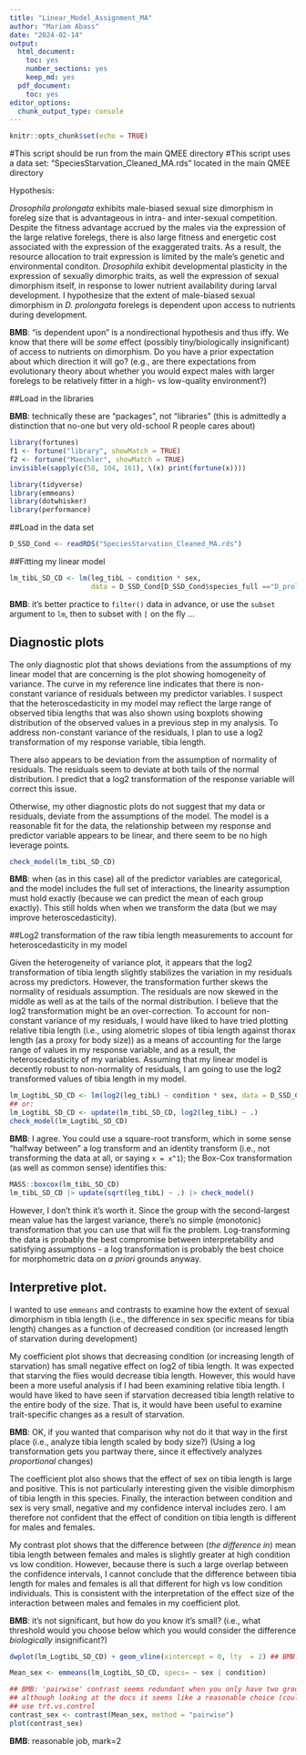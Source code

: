 ```yaml
---
title: "Linear_Model_Assignment_MA"
author: "Mariam Abass"
date: "2024-02-14"
output:
  html_document:
    toc: yes
    number_sections: yes
    keep_md: yes
  pdf_document:
    toc: yes
editor_options:
  chunk_output_type: console
---
```


```r
knitr::opts_chunk$set(echo = TRUE)
```

#This script should be run from the main QMEE directory 
#This script uses a data set: "SpeciesStarvation_Cleaned_MA.rds" located in the main QMEE directory

Hypothesis: 

*Drosophila prolongata* exhibits male-biased sexual size dimorphism in foreleg size that is advantageous in intra- and inter-sexual competition. Despite the fitness advantage accrued by the males via the expression of the large relative forelegs, there is also large fitness and energetic cost associated with the expression of the exaggerated traits. As a result, the resource allocation to trait expression is limited by the male's genetic and environmental conditon. *Drosophila* exhibit developmental plasticity in the expression of sexually dimorphic traits, as well the expression of sexual dimorphism itself, in response to lower nutrient availability during larval development. I hypothesize that the extent of male-biased sexual dimorphism in *D. prolongata* forelegs is dependent upon access to nutrients during development. 

**BMB**: "is dependent upon" is a nondirectional hypothesis and thus iffy. We know that there will be *some* effect (possibly tiny/biologically insignificant) of access to nutrients on dimorphism.  Do you have a prior expectation about which direction it will go? (e.g., are there expectations from evolutionary theory about whether you would expect males with larger forelegs to be relatively fitter in a high- vs low-quality environment?)


##Load in the libraries 

**BMB**: technically these are "packages", not "libraries" (this is admittedly a distinction that no-one but very old-school R people cares about)

```r
library(fortunes)
f1 <- fortune("library", showMatch = TRUE)
f2 <- fortune("Maechler", showMatch = TRUE)
invisible(sapply(c(58, 104, 161), \(x) print(fortune(x))))
```

```r
library(tidyverse)
library(emmeans)
library(dotwhisker)
library(performance)
```

##Load in the data set 
```r
D_SSD_Cond <- readRDS("SpeciesStarvation_Cleaned_MA.rds")
```

##Fitting my linear model 
```r
lm_tibL_SD_CD <- lm(leg_tibL ~ condition * sex,
                    data = D_SSD_Cond[D_SSD_Cond$species_full =="D_prolongata",])
```

**BMB**: it's better practice to `filter()` data in advance, or use the `subset` argument to `lm`, then to subset with `[` on the fly ...

## Diagnostic plots 

The only diagnostic plot that shows deviations from the assumptions of my linear model that are concerning is the plot showing homogeneity of variance. The curve in my reference line indicates that there is non-constant variance of residuals between my predictor variables. I suspect that the heteroscedasticity in my model may reflect the large range of observed tibia lengths that was also shown using boxplots showing distribution of the observed values in a previous step in my analysis. To address non-constant variance of the residuals, I plan to use a log2 transformation of my response variable, tibia length. 
 
There also appears to be deviation from the assumption of normality of residuals. The residuals seem to deviate at both tails of the normal distribution. I predict that a log2 transformation of the response variable will correct this issue. 

Otherwise, my other diagnostic plots do not suggest that my data or residuals, deviate from the assumptions of the model. The model is a reasonable fit for the data, the relationship between my response and predictor variable appears to be linear, and there seem to be no high leverage points. 


```r
check_model(lm_tibL_SD_CD)
```

**BMB**: when (as in this case) all of the predictor variables are categorical, and the model includes the full set of interactions, the linearity assumption must hold exactly (because we can predict the mean of each group exactly). This still holds when when we transform the data (but we may improve heteroscedasticity).

##Log2 transformation of the raw tibia length measurements to account for heteroscedasticity in my model 

 Given the heterogeneity of variance plot, it appears that the log2 transformation of tibia length slightly stabilizes the variation in my residuals across my predictors. However, the transformation further skews the normality of residuals assumption. The residuals are now skewed in the middle as well as at the tails of the normal distribution. I believe that the log2 transformation might be an over-correction. To account for non-constant variance of my residuals, I would have liked to have tried plotting relative tibia length (i.e., using alometric slopes of tibia length against thorax length (as a proxy for body size)) as a means of accounting for the large range of values in my response variable, and as a result, the heteroscedasticity of my variables. Assuming that my linear model is decently robust to non-normality of residuals, I am going to use the log2 transformed values of tibia length in my model. 
 
```r
lm_LogtibL_SD_CD <- lm(log2(leg_tibL) ~ condition * sex, data = D_SSD_Cond[D_SSD_Cond$species_full =="D_prolongata",])
## or:
lm_LogtibL_SD_CD <- update(lm_tibL_SD_CD, log2(leg_tibL) ~ .)
check_model(lm_LogtibL_SD_CD)
```

**BMB**: I agree. You could use a square-root transform, which in some sense "halfway between" a log transform and an identity transform (i.e., not transforming the data at all, or saying `x = x^1`); the Box-Cox transformation (as well as common sense) identifies this:

```r
MASS::boxcox(lm_tibL_SD_CD)
lm_tibL_SD_CD |> update(sqrt(leg_tibL) ~ .) |> check_model()
```

However, I don't think it's worth it. Since the group with the second-largest mean value has the largest variance, there's no simple (monotonic) transformation that you can use that will fix the problem.  Log-transforming the data is probably the best compromise between interpretability and satisfying assumptions - a log transformation is probably the best choice for morphometric data on *a priori* grounds anyway.

## Interpretive plot. 

I wanted to use `emmeans` and contrasts to examine how the extent of sexual dimorphism in tibia length (i.e., the difference in sex specific means for tibia length) changes as a function of decreased condition (or increased length of starvation during development) 

My coefficient plot shows that decreasing condition (or increasing length of starvation) has small negative effect on log2 of tibia length. It was expected that starving the flies would decrease tibia length. However, this would have been a more useful analysis if I had been examining relative tibia length. I would have liked to have seen if starvation decreased tibia length relative to the entire body of the size. That is, it would have been useful to examine  trait-specific changes as a result of starvation. 

**BMB**: OK, if you wanted that comparison why not do it that way in the first place (i.e., analyze tibia length scaled by body size?) (Using a log transformation gets you partway there, since it effectively analyzes *proportional* changes)

The coefficient plot also shows that the effect of sex on tibia length is large and positive. This is not particularly interesting given the visible dimorphism of tibia length in this species.
Finally, the interaction between condition and sex is very small, negative and my confidence interval includes zero. I am therefore not confident that the effect of condition on tibia length is different for males and females. 

My contrast plot shows that the difference between (*the difference in*) mean tibia length between females and males is slightly greater at high condition vs low condition. However, because there is such a large overlap between the confidence intervals, I cannot conclude that the difference between tibia length for males and females is all that different for high vs low condition individuals. This is consistent with the interpretation of the effect size of the interaction between males and females in my coefficient plot. 

**BMB**: it's not significant, but how do you know it's small? (i.e., what threshold would you choose below which you would consider the difference *biologically* insignificant?)

```r
dwplot(lm_LogtibL_SD_CD) + geom_vline(xintercept = 0, lty  = 2) ## BMB: I always like to add a reference line

Mean_sex <- emmeans(lm_LogtibL_SD_CD, specs= ~ sex | condition) 

## BMB: 'pairwise' contrast seems redundant when you only have two groups?
## although looking at the docs it seems like a reasonable choice (could also
## use trt.vs.control
contrast_sex <- contrast(Mean_sex, method = "pairwise")
plot(contrast_sex)
```

**BMB**: reasonable job, mark=2
